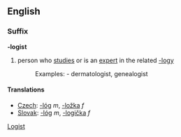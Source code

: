 ==English==
===Suffix===
'''-logist'''
# person who [[studies]] or is an [[expert]] in the related [[-logy]]
#:Examples: - dermatologist, genealogist
====Translations====
*[[Czech]]: [[-lóg]] ''m'', [[-ložka]] ''f''
*[[Slovak]]: [[-lóg]] ''m'', [[-logička]] ''f''
[[Category:English suffixes|Logist]]